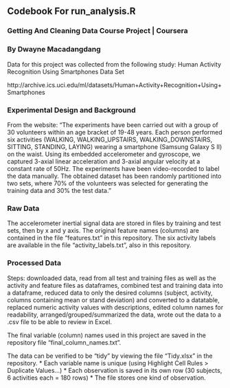 ## Codebook For run_analysis.R
### Getting And Cleaning Data Course Project | Coursera

### By Dwayne Macadangdang

Data for this project was collected from the following study: Human Activity Recognition Using Smartphones Data Set 

http://archive.ics.uci.edu/ml/datasets/Human+Activity+Recognition+Using+Smartphones

### Experimental Design and Background
From the website: "The experiments have been carried out with a group of 30 volunteers within an age bracket of 19-48 years. Each person performed six activities (WALKING, WALKING_UPSTAIRS, WALKING_DOWNSTAIRS, SITTING, STANDING, LAYING) wearing a smartphone (Samsung Galaxy S II) on the waist. Using its embedded accelerometer and gyroscope, we captured 3-axial linear acceleration and 3-axial angular velocity at a constant rate of 50Hz. The experiments have been video-recorded to label the data manually. The obtained dataset has been randomly partitioned into two sets, where 70% of the volunteers was selected for generating the training data and 30% the test data."

### Raw Data
The accelerometer inertial signal data are stored in files by training and test sets, then by x and y axis. The original feature names (columns) are contained in the file "features.txt" in this repository. The six activity labels are available in the file "activity_labels.txt", also in this repository.

### Processed Data
Steps: downloaded data, read from all test and training files as well as the activity and feature files as dataframes, combined test and training data into a dataframe, reduced data to only the desired columns (subject, activity, columns containing mean or stand deviation) and converted to a datatable, replaced numeric activity values with descriptions, edited column names for readability, arranged/grouped/summarized the data, wrote out the data to a .csv file to be able to review in Excel.

The final variable (column) names used in this project are saved in the repository file "final_column_names.txt".

The data can be verified to be "tidy" by viewing the file "Tidy.xlsx" in the repository.
* Each variable name is unique (using Highlight Cell Rules > Duplicate Values...)
* Each observation is saved in its own row (30 subjects, 6 activities each = 180 rows)
* The file stores one kind of observation.

